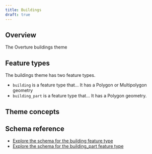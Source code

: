 ```yaml
---
title: Buildings
draft: true
---
```


## Overview
The Overture buildings theme

## Feature types
The buildings theme has two feature types.
- `building` is a feature type that... It has a Polygon or Multipolygon geometry
- `building_part` is a feature type that... It has a Polygon geometry.

## Theme concepts

## Schema reference
- [Explore the schema for the building feature type](/schema/reference/buildings/building)
- [Explore the schema for the building_part feature type](/schema/reference/buildings/building_part)
